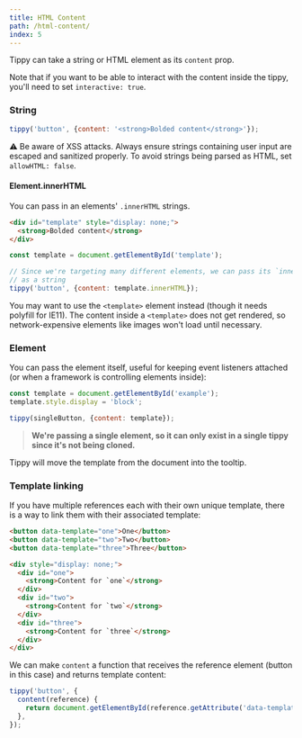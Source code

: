 ```yaml
---
title: HTML Content
path: /html-content/
index: 5
---
```


Tippy can take a string or HTML element as its `content` prop.

Note that if you want to be able to interact with the content inside the tippy,
you'll need to set `interactive: true`.

### String

```js
tippy('button', {content: '<strong>Bolded content</strong>'});
```

⚠️ Be aware of XSS attacks. Always ensure strings containing user input are
escaped and sanitized properly. To avoid strings being parsed as HTML, set
`allowHTML: false`.

#### Element.innerHTML

You can pass in an elements' `.innerHTML` strings.

<!-- prettier-ignore -->
```html
<div id="template" style="display: none;">
  <strong>Bolded content</strong>
</div>
```

```js
const template = document.getElementById('template');

// Since we're targeting many different elements, we can pass its `innerHTML`
// as a string
tippy('button', {content: template.innerHTML});
```

You may want to use the `<template>` element instead (though it needs polyfill
for IE11). The content inside a `<template>` does not get rendered, so
network-expensive elements like images won't load until necessary.

### Element

You can pass the element itself, useful for keeping event listeners attached (or
when a framework is controlling elements inside):

```js
const template = document.getElementById('example');
template.style.display = 'block';

tippy(singleButton, {content: template});
```

> **We're passing a single element, so it can only exist in a single tippy since
> it's not being cloned.**

Tippy will move the template from the document into the tooltip.

### Template linking

If you have multiple references each with their own unique template, there is a
way to link them with their associated template:

```html
<button data-template="one">One</button>
<button data-template="two">Two</button>
<button data-template="three">Three</button>

<div style="display: none;">
  <div id="one">
    <strong>Content for `one`</strong>
  </div>
  <div id="two">
    <strong>Content for `two`</strong>
  </div>
  <div id="three">
    <strong>Content for `three`</strong>
  </div>
</div>
```

We can make `content` a function that receives the reference element (button in
this case) and returns template content:

```js
tippy('button', {
  content(reference) {
    return document.getElementById(reference.getAttribute('data-template'));
  },
});
```
